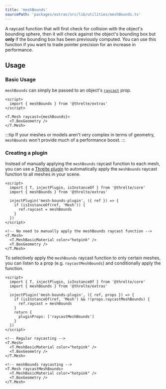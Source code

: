 ```yaml
---
title: 'meshBounds'
sourcePath: 'packages/extras/src/lib/utilities/meshBounds.ts'
---
```



A raycast function that will first check for collision with the object's
bounding sphere, then it will check against the object's bounding box but
**only** if the bounding box has been previously computed. You can use this
function if you want to trade pointer precision for an increase in performance.

## Usage

### Basic Usage

`meshBounds` can simply be passed to an object's
[`raycast`](https://threejs.org/docs/index.html?q=mesh#api/en/objects/Mesh.raycast)
prop.

```svelte
<script>
  import { meshBounds } from '@threlte/extras'
</script>

<T.Mesh raycast={meshBounds}>
  <T.BoxGeometry />
</T.Mesh>
```

:::tip
If your meshes or models aren't very complex in terms of geometry, `meshBounds` won't provide much
of a performance boost.
:::

<Example
  path="extras/use-mesh-bounds"
  showFile="Scene.svelte"
/>

### Creating a plugin

Instead of manually applying the `meshBounds` raycast function to each mesh, you
can use a [Threlte plugin](/learn/advanced/plugins) to automatically
apply the `meshBounds` raycast function to all meshes in your scene.

```svelte title="Scene.svelte"
<script>
  import { T, injectPlugin, isInstanceOf } from '@threlte/core'
  import { meshBounds } from '@threlte/extras'

  injectPlugin('mesh-bounds-plugin', ({ ref }) => {
    if (isInstanceOf(ref, 'Mesh')) {
      ref.raycast = meshBounds
    }
  })
</script>

<!-- No need to manually apply the meshBounds raycast function -->
<T.Mesh>
  <T.MeshBasicMaterial color="hotpink" />
  <T.BoxGeometry />
</T.Mesh>
```

To selectively apply the `meshBounds` raycast function to only certain meshes,
you can listen to a prop (e.g. `raycastMeshBounds`) and conditionally apply the
function.

```svelte title="Scene.svelte"
<script>
  import { T, injectPlugin, isInstanceOf } from '@threlte/core'
  import { meshBounds } from '@threlte/extras'

  injectPlugin('mesh-bounds-plugin', ({ ref, props }) => {
    if (isInstanceOf(ref, 'Mesh') && !!props.raycastMeshBounds) {
      ref.raycast = meshBounds
    }
    return {
      pluginProps: ['raycastMeshBounds']
    }
  })
</script>

<!-- Regular raycasting -->
<T.Mesh>
  <T.MeshBasicMaterial color="hotpink" />
  <T.BoxGeometry />
</T.Mesh>

<!-- meshBounds raycasting -->
<T.Mesh raycastMeshBounds>
  <T.MeshBasicMaterial color="hotpink" />
  <T.BoxGeometry />
</T.Mesh>
```
